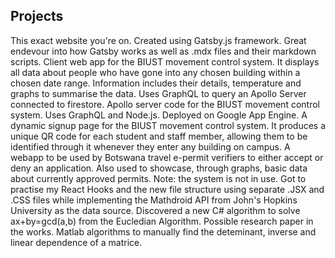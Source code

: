 ## Projects

<ProjectCard title="Project Portfolio" link="https://github.com/AdmireKhulumo/Portfolio-Using-Gatsby" bg="linear-gradient(to right, #D4145A 0%, #FBB03B 100%)">
This exact website you're on. Created using Gatsby.js framework. Great endevour into how Gatsby works as well as .mdx files and their markdown scripts.
</ProjectCard>

<ProjectCard title="BIUST Covid-19 Movement Control System" link="https://github.com/AdmireKhulumo/biust-mcs-client" bg="linear-gradient(to right, #FBB03B  0%,  #D4145A 100%)">
Client web app for the BIUST movement control system. It displays all data about people who have gone into any chosen building within a chosen date range. Information includes their details, temperature and graphs to summarise the data. Uses GraphQL to query an Apollo Server connected to firestore.
</ProjectCard>

<ProjectCard title="Apollo Server for BIUST Movement Control System" link="https://github.com/AdmireKhulumo/biust-mcs-server" bg="linear-gradient(to right, #D4145A 0%, #FBB03B 100%)">
Apollo server code for the BIUST movement control system. Uses GraphQL and Node.js. Deployed on Google App Engine.
</ProjectCard>

<ProjectCard title="QR Code generator BIUST Movement Control System" link="https://github.com/AdmireKhulumo/signup-biust" bg="linear-gradient(to right, #FBB03B  0%,  #D4145A 100%)">
A dynamic signup page for the BIUST movement control system. It produces a unique QR code for each student and staff member, allowing them to be identified through it whenever they enter any building on campus.
</ProjectCard>

<ProjectCard title="E-permits Verifier Webapp" link="https://github.com/AdmireKhulumo/e-permits" bg="linear-gradient(to right, #D4145A 0%, #FBB03B 100%)">
A webapp to be used by Botswana travel e-permit verifiers to either accept or deny an application. Also used to showcase, through graphs, basic data about currently approved permits. Note: the system is not in use.
</ProjectCard>

<ProjectCard title="Covid-19 Visualiser" link="https://gallant-kare-bc220b.netlify.app/" bg="linear-gradient(to right, #FBB03B  0%,  #D4145A 100%)">
Got to practise my React Hooks and the new file structure using separate .JSX and .CSS files while implementing the Mathdroid API from John's Hopkins University as the data source.
</ProjectCard>

<ProjectCard title="Extended Eucledian Algorithm" link="https://github.com/AdmireKhulumo/Euclidean-Algorithm-COMP-201-Assignment" bg="linear-gradient(to right, #D4145A 0%, #FBB03B 100%)">
Discovered a new C# algorithm to solve ax+by=gcd(a,b) from the Eucledian Algorithm. Possible research paper in the works.
</ProjectCard>

<ProjectCard title="Matlab Linear Algebra Algorithms" link="https://github.com/AdmireKhulumo/Matlab-Linear-Algebra-and-Gaussian-Elimination" bg="linear-gradient(to right, #FBB03B  0%,  #D4145A 100%)">
Matlab algorithms to manually find the deteminant, inverse and linear dependence of a matrice.
</ProjectCard>

